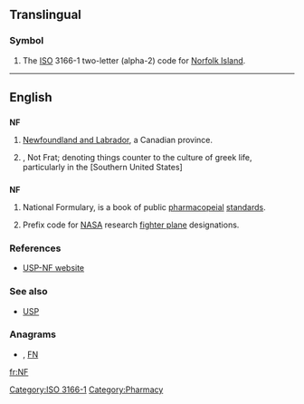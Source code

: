 {{also|.nf}}
==Translingual==
===Symbol===
{{infl|mul|symbol}}
# The [[ISO]] 3166-1 two-letter (alpha-2) code for [[Norfolk Island]].

[[Category:ISO 3166-1]]
----

==English==

==={{abbreviation}}===
'''NF'''

# {{Canada}} [[Newfoundland and Labrador]], a Canadian province.
# {{Slang}}, Not Frat; denoting things counter to the culture of greek life, particularly in the [Southern United States]

==={{initialism}}===
'''NF'''

# {{US}} National Formulary, is a book of public [[pharmacopeial]] [[standards]].
# {{US|aviation}} Prefix code for [[NASA]] research [[fighter plane]] designations.

===References===
* [http://www.usp.org/USPNF/ USP-NF website]

===See also===
* [[USP]]

===Anagrams===
* {{alphagram|[[fn#English|fn]]}} , [[FN#English|FN]]


[[Category:Pharmacy]]

[[fr:NF]]